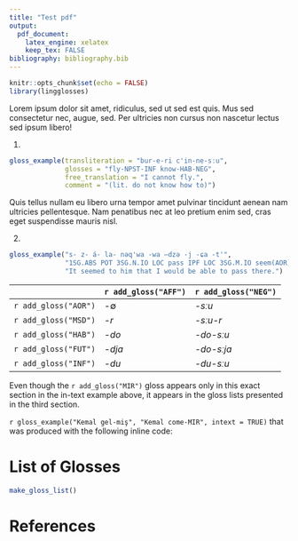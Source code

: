 ```yaml
---
title: "Test pdf"
output:
  pdf_document:
    latex_engine: xelatex
    keep_tex: FALSE
bibliography: bibliography.bib
---
```


```r
knitr::opts_chunk$set(echo = FALSE)
library(lingglosses)
```

Lorem ipsum dolor sit amet, ridiculus, sed ut sed est quis. Mus sed consectetur nec, augue, sed. Per ultricies non cursus non nascetur lectus sed ipsum libero!

(@andi) 
```r
gloss_example(transliteration = "bur-e-ri c'in-ne-sːu",
              glosses = "fly-NPST-INF know-HAB-NEG",
              free_translation = "I cannot fly.",
              comment = "(lit. do not know how to)")
```

Quis tellus nullam eu libero urna tempor amet pulvinar tincidunt aenean nam ultricies pellentesque. Nam penatibus nec at leo pretium enim sed, cras eget suspendisse mauris nisl. 

(@abaza)
```r
gloss_example("s- z- á- la- nəq'wa -wa –dzə -j -ɕa -t'",
              "1SG.ABS POT 3SG.N.IO LOC pass IPF LOC 3SG.M.IO seem(AOR) DCLRT",
              "It seemed to him that I would be able to pass there.")
```

|                      | `r add_gloss("AFF")` | `r add_gloss("NEG")` |
|----------------------|----------------------|----------------------|
| `r add_gloss("AOR")` | -∅                   | *-sːu*               |
| `r add_gloss("MSD")` | *-r*                 | *-sːu-r*             |
| `r add_gloss("HAB")` | *-do*                | *-do-sːu*            |
| `r add_gloss("FUT")` | *-dja*               | *-do-sːja*           |
| `r add_gloss("INF")` | *-du*                | *-du-sːu*            |

Even though the `r add_gloss("MIR")` gloss appears only in this exact section in the in-text example above, it appears in the gloss lists presented in the third section.

`r gloss_example("Kemal gel-miş", "Kemal come-MIR", intext = TRUE)` that was produced with the following inline code:


# List of Glosses

```r
make_gloss_list()
```


# References
